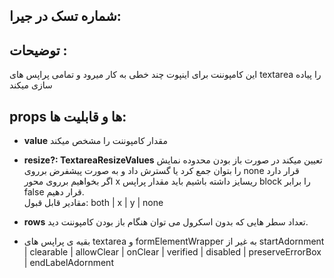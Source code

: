
<Meta title="COMPONENTS/Molecules/Textarea/Docs" />


## شماره تسک در جیرا:


## توضیحات :

این کامپوننت برای اینپوت چند خطی به کار میرود و تمامی پراپس های  textarea را پیاده سازی میکند


## props ها و قابلیت ها:

- **value** مقدار کامپوننت را مشخص میکند
- **resize?: TextareaResizeValues** تعیین میکند در صورت باز بودن محدوده نمایش را بتوان جمع کرد یا گسترش داد و به صورت پیشفرض برروی none قرار دارد  
    اگر بخواهیم برروی محور x ریسایز داشته باشیم باید مقدار پراپس block را برابر false قرار دهیم.  
    مقادیر قابل قبول: both | x | y | none
- **rows** تعداد سطر هایی که بدون اسکرول می توان هنگام باز بودن کامپوننت دید.  

- بقیه ی پراپس های textarea و formElementWrapper به غیر از startAdornment | clearable | allowClear | onClear | verified | disabled | preserveErrorBox | endLabelAdornment